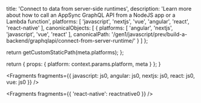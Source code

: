 
  title: 'Connect to data from server-side runtimes',
  description: 'Learn more about how to call an AppSync GraphQL API from a NodeJS app or a Lambda function',
  platforms: [
    'javascript',
    'nextjs',
    'vue',
    'angular',
    'react',
    'react-native'
  ],
  canonicalObjects: [
    {
      platforms: [
        'angular',
        'nextjs',
        'javascript',
        'vue',
        'react'
      ],
      canonicalPath: '/gen1/javascript/prev/build-a-backend/graphqlapi/connect-from-server-runtime/'
    }
  ]
};

  return getCustomStaticPath(meta.platforms);
};

  return {
    props: {
      platform: context.params.platform,
      meta
    }
  };
}


<Fragments
  fragments={{
    javascript: js0,
    angular: js0,
    nextjs: js0,
    react: js0,
    vue: js0
  }}
/>


<Fragments fragments={{ 'react-native': reactnative0 }} />
